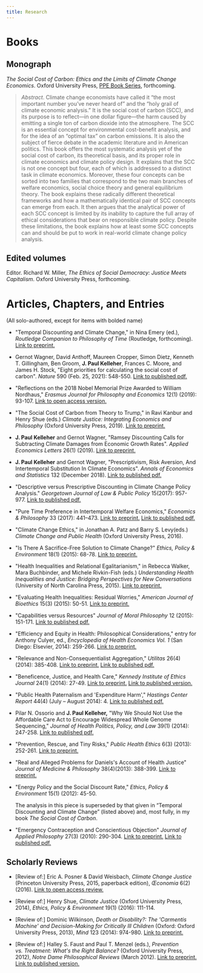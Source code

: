 ```yaml
---
title: Research
---
```


# Books

## Monograph

*The Social Cost of Carbon: Ethics and the Limits of Climate Change Economics*. Oxford University Press, [PPE Book Series](https://ppebookseries.org/), forthcoming.

> *Abstract*. Climate change economists have called it "the most important number you've never heard of" and the "holy grail of climate economic analysis." It is the social cost of carbon (SCC), and its purpose is to reflect---in one dollar figure---the harm caused by emitting a single ton of carbon dioxide into the atmosphere. The SCC is an essential concept for environmental cost-benefit analysis, and for the idea of an "optimal tax" on carbon emissions. It is also the subject of fierce debate in the academic literature and in American politics. This book offers the most systematic analysis yet of the social cost of carbon, its theoretical basis, and its proper role in climate economics and climate policy design. It explains that the SCC is not one concept but four, each of which is addressed to a distinct task in climate economics. Moreover, these four concepts can be sorted into two families that correspond to the two main branches of welfare economics, social choice theory and general equilibrium theory. The book explains these radically different theoretical frameworks and how a mathematically identical pair of SCC concepts can emerge from each. It then argues that the analytical power of each SCC concept is limited by its inability to capture the full array of ethical considerations that bear on responsible climate policy. Despite these limitations, the book explains how at least some SCC concepts can and should be put to work in real-world climate change policy analysis.

## Edited volumes

Editor. Richard W. Miller, *The Ethics of Social Democracy: Justice Meets Capitalism*. Oxford University Press, forthcoming.

# **Articles, Chapters, and Entries**

(All solo-authored, except for items with bolded name)

-   \"Temporal Discounting and Climate Change,\" in Nina Emery (ed.), *Routledge Companion to Philosophy of Time* (Routledge, forthcoming). [Link to preprint.](https://github.com/paul-kelleher/paul-kelleher.github.io/blob/965a24c66b0c6d51adf7975d521f10147a9fa37c/research/Kelleher--Temporal%20Discounting%20and%20Climate%20Change_4.18.24.pdf)

-   Gernot Wagner, David Anthoff, Maureen Cropper, Simon Dietz, Kenneth T. Gillingham, Ben Groom, **J. Paul Kelleher**, Frances C. Moore, and James H. Stock, \"Eight priorities for calculating the social cost of carbon\". *Nature* 590 (Feb. 25, 2021): 548-550. [Link to published pdf.](https://media.nature.com/original/magazine-assets/d41586-021-00441-0/d41586-021-00441-0.pdf)

-   \"Reflections on the 2018 Nobel Memorial Prize Awarded to William Nordhaus,\" *Erasmus Journal for Philosophy and Economics* 12(1) (2019): 93-107. [Link to open access version.](https://www.ejpe.org/journal/article/view/415)

-   \"The Social Cost of Carbon from Theory to Trump,\" in Ravi Kanbur and Henry Shue (eds.) *Climate Justice: Integrating Economics and Philosophy* (Oxford University Press, 2019). [Link to preprint.](https://philarchive.org/go.pl?id=KELTSC-45&proxyId=&u=https%3A%2F%2Fphilpapers.org%2Farchive%2FKELTSC-45.pdf)

-   **J. Paul Kelleher** and Gernot Wagner, \"Ramsey Discounting Calls for Subtracting Climate Damages from Economic Growth Rates\". *Applied Economics Letters* 26(1) (2019). [Link to preprint.](https://gwagner.com/wp-content/uploads/Kelleher-Wagner-Ramsey-discounting-climate-damages-180209.pdf)

-   **J. Paul Kelleher** and Gernot Wagner, \"Prescriptivism, Risk Aversion, And Intertemporal Substitution In Climate Economics\". *Annals of Economics and Statistics* 132 (December 2018). [Link to published pdf.](https://gwagner.com/wp-content/uploads/Kelleher-Wagner-AES-2018-Prescriptivism.pdf)

-   \"Descriptive versus Prescriptive Discounting in Climate Change Policy Analysis.\" *Georgetown Journal of Law & Public Policy* 15(2017): 957-977. [Link to published pdf.](https://philpapers.org/go.pl?id=JPADVP&u=https%3A%2F%2Fphilpapers.org%2Farchive%2FJPADVP.pdf)

-   \"Pure Time Preference in Intertemporal Welfare Economics,\" *Economics & Philosophy* 33 (2017): 441--473. [Link to preprint.](https://philpapers.org/go.pl?id=KELPTP&u=https%3A%2F%2Fphilpapers.org%2Farchive%2FKELPTP.pdf) [Link to published pdf.](https://www.cambridge.org/core/services/aop-cambridge-core/content/view/C3E61DFFFD3AF260871AC02E9CBDB0D7/S0266267117000074a.pdf/div-class-title-pure-time-preference-in-intertemporal-welfare-economics-div.pdf?casa_token=dKkJg66meC0AAAAA:2Cr61TSyUdpZSzXPAGZvi1Zhu4cINElPxhCnQjtD9EFhCkcQVwGL5gZfSLgV4sWxQqx1f1EA)

-   \"Climate Change Ethics,\" in Jonathan A. Patz and Barry S. Levy(eds.) *Climate Change and Public Health* (Oxford University Press, 2016).

-   \"Is There A Sacrifice-Free Solution to Climate Change?\" *Ethics, Policy & Environment* 18(1) (2015): 68-78. [Link to preprint.](https://philpapers.org/go.pl?id=KELITA-3&u=https%3A%2F%2Fphilpapers.org%2Farchive%2FKELITA-3.pdf)

-   \"Health Inequalities and Relational Egalitarianism,\" in Rebecca Walker, Mara Buchbinder, and Michele Rivkin-Fish (eds.) *Understanding Health Inequalities and Justice: Bridging Perspectives for New Conversations* (University of North Carolina Press, 2015). [Link to preprint.](https://philpapers.org/archive/kelqia.pdf)

-   \"Evaluating Health Inequalities: Residual Worries,\" *American Journal of Bioethics* 15(3) (2015): 50-51. [Link to preprint.](https://philarchive.org/archive/KELEHI)

-   \"Capabilities versus Resources\" *Journal of Moral Philosophy* 12 (2015): 151-171. [Link to published pdf.](https://philpapers.org/archive/KELCVR)

-   \"Efficiency and Equity in Health: Philosophical Considerations,\" entry for Anthony Culyer, ed., *Encyclopedia of Health Economics Vol. 1* (San Diego: Elsevier, 2014): 259-266. [Link to preprint.](https://philarchive.org/archive/KELEAE)

-   \"Relevance and Non-Consequentialist Aggregation,\" *Utilitas* 26(4) (2014): 385-408. [Link to preprint.](https://philpapers.org/go.pl?id=KELRAN&u=https%3A%2F%2Fphilpapers.org%2Farchive%2FKELRAN.pdf) [Link to published pdf.](https://www.cambridge.org/core/services/aop-cambridge-core/content/view/S0953820814000144?casa_token=LdUWdjP0-JcAAAAA:tSTuudpZCSYQIInl-mdO6HTV5JRpdXcS--U8uW9npqPskTg73SoHhvSNLsqO4ENe3FXyEVZ-)

-   \"Beneficence, Justice, and Health Care,\" *Kennedy Institute of Ethics Journal* 24(1) (2014): 27-49. [Link to preprint.](https://philpapers.org/go.pl?id=KELBJA&proxyId=&u=https%3A%2F%2Fphilpapers.org%2Farchive%2FKELBJA.pdf) [Link to published version.](https://muse.jhu.edu/pub/1/article/541957/pdf?casa_token=j2f8M8BG86UAAAAA:bVS3d7fgNKDHILWLBJsRx1tjJ3VYxAmDaMtu7MDVvLVNKk15iQ23ecosS7mCMf9Ov8bqlLUd_g)

-   \"Public Health Paternalism and \'Expenditure Harm\',\" *Hastings Center Report* 44(4) (July -- August 2014): 4. [Link to published pdf.](https://philarchive.org/archive/KELPHP)

-   Pilar N. Ossorio and **J. Paul Kelleher,** \"Why We Should Not Use the Affordable Care Act to Encourage Widespread Whole Genome Sequencing,\" *Journal of Health Politics, Policy, and Law* 39(1) (2014): 247-258. [Link to published pdf.](https://read.dukeupress.edu/jhppl/article-pdf/39/1/247/434514/247.pdf?casa_token=Kv_2MbTeBFEAAAAA:8dlEvm4NnNp6pcrd51i2DI4zsGICCUgE0KYt_UfeMAFIxp1qqVjAsKYkCCgXErlNc9q2m5c)

-   \"Prevention, Rescue, and Tiny Risks,\" *Public Health Ethics* 6(3) (2013): 252-261. [Link to preprint.](https://philpapers.org/archive/KELPRA.pdf)

-   \"Real and Alleged Problems for Daniels\'s Account of Health Justice\" *Journal of Medicine & Philosophy* 38(4)(2013): 388-399. [Link to preprint.](https://philpapers.org/go.pl?id=KELRAA-2&proxyId=&u=https%3A%2F%2Fphilpapers.org%2Farchive%2FKELRAA-2.pdf)

-   \"Energy Policy and the Social Discount Rate,\" *Ethics, Policy & Environment* 15(1) (2012): 45-50.

    ::: {.callout-note}
    The analysis in this piece is superseded by that given in "Temporal Discounting and Climate Change" (listed above) and, most fully, in my book *The Social Cost of Carbon*.
    :::

-   \"Emergency Contraception and Conscientious Objection\" *Journal of Applied Philosophy* 27(3) (2010): 290-304. [Link to preprint.](https://philpapers.org/go.pl?id=KELECA&proxyId=&u=https%3A%2F%2Fphilpapers.org%2Farchive%2FKELECA.pdf) [Link to published pdf.](https://onlinelibrary.wiley.com/doi/pdf/10.1111/j.1468-5930.2010.00488.x?casa_token=N3wUeToWNCQAAAAA:cD31OnePNeNEiIkY5kUfNiKm-mD_Gf8J4xCG3lwHfe6VGBsnZzfgdl8y4jKufF4Vgq2dq7y-UCr-5bs)

## Scholarly Reviews

-   \[Review of:\] Eric A. Posner & David Weisbach, *Climate Change Justice* (Princeton University Press, 2015, paperback edition), *Œconomia* 6(2) (2016). [Link to open access review.](https://journals.openedition.org/oeconomia/2311)

-   \[Review of:\] Henry Shue, *Climate Justice* (Oxford University Press, 2014), *Ethics, Policy & Environment* 19(1) (2016): 111-114.

-   \[Review of:\] Dominic Wilkinson, *Death or Disability?: The \'Carmentis Machine\' and Decision-Making for Critically Ill Children* (Oxford: Oxford University Press, 2013), *Mind* 123 (2014): 974-980. [Link to preprint.](https://philpapers.org/go.pl?id=KELROQ-2&proxyId=&u=https%3A%2F%2Fphilpapers.org%2Farchive%2FKELROQ-2.pdf)

-   \[Review of:\] Halley S. Faust and Paul T. Menzel (eds.), *Prevention vs. Treatment: What\'s the Right Balance?* (Oxford University Press, 2012), *Notre Dame Philosophical Reviews* (March 2012). [Link to preprint.](https://philpapers.org/go.pl?id=KELROQ&proxyId=&u=https%3A%2F%2Fphilpapers.org%2Farchive%2FKELROQ.pdf) [Link to published version.](https://ndpr.nd.edu/reviews/prevention-vs-treatment-what-s-the-right-balance/)
